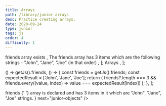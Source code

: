 ```yaml
---
title: Arrays
path: /library/junior-arrays
desc: Practice creating arrays.
date: 2020-09-24
type: junior
tags: js
order: 4
difficulty: 1
---
```



  <Text size="small" color="#FAFAFA">
    friends array exists
  </Text>,
  <Text size="small" color="#FAFAFA">
    The friends array has 3 items which are the following strings - "John",
    "Jane", "Joe" (in that order)
  </Text>,
];

  <Link size="small" href="https://www.w3schools.com/js/js_arrays.asp">
    Arrays
  </Link>,
];

  () => getJs().friends,
  () => {
    const friends = getJs().friends;
    const expectedResult = ['John', 'Jane', 'Joe'];
    return (
      friends?.length === 3 &&
      friends.every((value, index) => value === expectedResult[index])
    );
  },
];

<Post>
  <CodeEditor
    tasks={tasksListData}
    help={helpListData}
    tabs={tabs}
    tests={tests}
    result={
      <>
        <Text code size="preNormal">
          friends
        </Text>{' '}
        array is declared and has 3 items in it which are "John", "Jane", "Joe"
        strings.
      </>
    }
    next="junior-objects"
  />
</Post>
